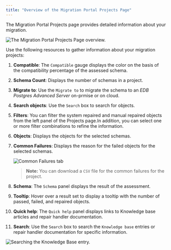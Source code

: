 ```yaml
---
title: "Overview of the Migration Portal Projects Page"
---
```


<div id="mp_overview_project" class="registered_link"></div>


The Migration Portal Projects page provides detailed information about your migration.

![The Migration Portal Projects Page overview.](../images/mp_overview_project_numbered.png)

Use the following resources to gather information about your migration projects:

1.  **Compatible**: The `Compatible` gauge displays the color on the basis of the compatibility percentage of the assessed schema.

2.  **Schema Count**: Displays the number of schemas in a project.

3.  **Migrate to**: Use the `Migrate to` to migrate the schema to an *EDB Postgres Advanced Server* on-prmise or on cloud.

4.  **Search objects**: Use the `Search` box to search for objects.

5.  **Filters**: You can filter the system repaired and manual repaired objects from the left panel of the Projects page.In addition, you can select one or more filter combinations to refine the information.

6.  **Objects**: Displays the objects for the selected schemas.

7.  **Common Failures**: Displays the reason for the failed objects for the selected schemas.

    ![Common Failures tab](../images/mp_whats_new_common_failures.png)

    > **Note:** You can download a `CSV` file for the common failures for the project.

   

8.  **Schema**: The `Schema` panel displays the result of the assessment.

9.  **Tooltip**: Hover over a result set to display a tooltip with the number of passed, failed, and repaired objects.



1.  **Quick help**: The `Quick help` panel displays links to Knowledge base articles and repair handler documentation.
2.  **Search**: Use the `Search` box to search the `Knowledge base` entries or repair handler documentation for specific information.

![Searching the Knowledge Base entry.](../images/mp_overview_project_kb.png)
